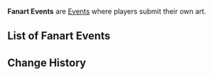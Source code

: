 {{Terminology Infobox
|image = 
|type  = Event Types
}}
'''Fanart Events''' are [[Events]] where players submit their own art.

==List of Fanart Events==
{{Events by Category Table|Fanart Events}}

==Change History==
{{Change History|1.0}}
